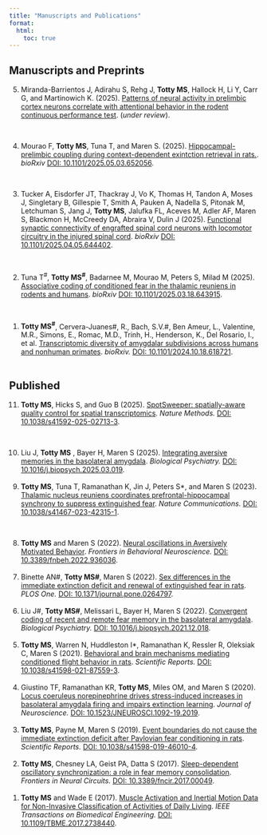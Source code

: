 ```yaml
---
title: "Manuscripts and Publications"
format:
  html:
    toc: true
---
```



## Manuscripts and Preprints

<ol reversed>
    
  <li>Miranda-Barrientos J, Adirahu S, Rehg J, **Totty MS**, Hallock H, Li Y, Carr G, and Martinowich K. (2025). <ins>Patterns of neural activity in prelimbic cortex neurons correlate with attentional behavior in the rodent continuous performance test</ins>. (_under review_).</li><br>
      
  <li>Mourao F, **Totty MS**, Tuna T, and Maren S. (2025). <ins>Hippocampal-prelimbic coupling during context-dependent exintction retrieval in rats.</ins>. _bioRxiv_ [DOI: 10.1101/2025.05.03.652056](https://www.biorxiv.org/content/10.1101/2025.05.03.652056v1.abstract).</li><br>

  <li>Tucker A, Eisdorfer JT,  Thackray J, Vo K, Thomas H, Tandon A, Moses J, Singletary B, Gillespie T, Smith A, Pauken A, Nadella S, Pitonak M, Letchuman S, Jang J,  **Totty MS**,  Jalufka FL,  Aceves M,  Adler AF,  Maren S,  Blackmon H,  McCreedy DA,  Abraira V,  Dulin J (2025). <ins>Functional synaptic connectivity of engrafted spinal cord neurons with locomotor circuitry in the injured spinal cord</ins>. _bioRxiv_ [DOI: 10.1101/2025.04.05.644402](https://www.biorxiv.org/content/10.1101/2025.04.05.644402v1).</li><br>

  <li>Tuna T^#^, **Totty MS^#^**, Badarnee M, Mourao M, Peters S, Milad M (2025). <ins>Associative coding of conditioned fear in the thalamic reuniens in rodents and humans</ins>. _bioRxiv_ [DOI: 10.1101/2025.03.18.643915](https://www.biorxiv.org/content/10.1101/2025.03.18.643915v1.abstract).</li><br>

  <li>**Totty MS^#^**,  Cervera-Juanes#, R., Bach, S.V.#, Ben Ameur, L., Valentine, M.R., Simons, E., Romac, M.D., Trinh, H., Henderson, K., Del Rosario, I., et al. <ins>Transcriptomic diversity of amygdalar subdivisions across humans and nonhuman primates</ins>. _bioRxiv._ [DOI: 10.1101/2024.10.18.618721](https://www.biorxiv.org/content/10.1101/2024.10.18.618721v1).</li><br>
</ol>




## Published

<ol reversed>

  <li>**Totty MS**, Hicks S, and Guo B (2025). <ins>SpotSweeper: spatially-aware quality control for spatial transcriptomics</ins>. _Nature Methods._ [DOI: 10.1038/s41592-025-02713-3](https://www.nature.com/articles/s41592-025-02713-3).</li><br>

  <li>Liu J, **Totty MS** , Bayer H, Maren S (2025). <ins>Integrating aversive memories in the basolateral amygdala</ins>. _Biological Psychiatry._ [DOI: 10.1016/j.biopsych.2025.03.019](https://www.sciencedirect.com/science/article/pii/S0006322325011072).</li><br>
  <li>**Totty MS**, Tuna T, Ramanathan K, Jin J, Peters S*, and Maren S (2023). <ins>Thalamic nucleus reuniens coordinates prefrontal-hippocampal synchrony to suppress extinguished fear</ins>. _Nature Communications._ [DOI: 10.1038/s41467-023-42315-1](https://www.nature.com/articles/s41467-023-42315-1).</li><br>

  <li>**Totty MS** and Maren S (2022). <ins>Neural oscillations in Aversively Motivated Behavior</ins>. _Frontiers in Behavioral Neuroscience._ [DOI: 10.3389/fnbeh.2022.936036](https://www.frontiersin.org/journals/behavioral-neuroscience/articles/10.3389/fnbeh.2022.936036/full).</li><br>
  <li>Binette AN#, **Totty MS#**, Maren S (2022). <ins>Sex differences in the immediate extinction deficit and renewal of extinguished fear in rats</ins>. _PLOS One._ [DOI: 10.1371/journal.pone.0264797](https://journals.plos.org/plosone/article?id=10.1371/journal.pone.0264797).</li><br>
  <li>Liu J#, **Totty MS#**, Melissari L, Bayer H, Maren S (2022). <ins>Convergent coding of recent and remote fear memory in the basolateral amygdala</ins>. _Biological Psychiatry._ [DOI: 10.1016/j.biopsych.2021.12.018](https://www.biologicalpsychiatryjournal.com/article/S0006-3223(22)00023-3/fulltext).</li><br>
  <li>**Totty MS**, Warren N, Huddleston I*, Ramanathan K, Ressler R, Oleksiak C, Maren S (2021). <ins>Behavioral and brain mechanisms mediating conditioned flight behavior in rats</ins>. _Scientific Reports._ [DOI: 10.1038/s41598-021-87559-3](https://www.nature.com/articles/s41598-021-87559-3).</li><br>
  <li>Giustino TF, Ramanathan KR, **Totty MS**, Miles OM, and Maren S (2020). <ins>Locus coeruleus norepinephrine drives stress-induced increases in basolateral amygdala firing and impairs extinction learning</ins>. _Journal of Neuroscience._ [DOI: 10.1523/JNEUROSCI.1092-19.2019](https://www.jneurosci.org/content/40/4/907).</li><br>
  <li>**Totty MS**, Payne M, Maren S (2019). <ins>Event boundaries do not cause the immediate extinction deficit after Pavlovian fear conditioning in rats</ins>. _Scientific Reports._ [DOI: 10.1038/s41598-019-46010-4](https://www.nature.com/articles/s41598-019-46010-4).</li><br>
  <li>**Totty MS**, Chesney LA, Geist PA, Datta S (2017). <ins>Sleep-dependent oscillatory synchronization: a role in fear memory consolidation</ins>. _Frontiers in Neural Circuits._ [DOI: 10.3389/fncir.2017.00049](https://www.frontiersin.org/journals/neural-circuits/articles/10.3389/fncir.2017.00049/full).</li><br>
  <li>**Totty MS** and Wade E (2017). <ins>Muscle Activation and Inertial Motion Data for Non-Invasive Classification of Activities of Daily Living</ins>. _IEEE Transactions on Biomedical Engineering._ [DOI: 10.1109/TBME.2017.2738440](https://ieeexplore.ieee.org/abstract/document/8007300/).</li><br>

</ol>

